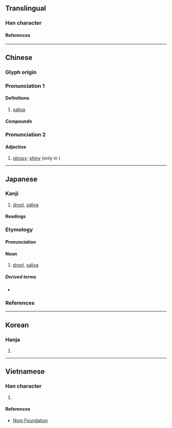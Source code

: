 {{character info}}
==Translingual==

===Han character===
{{Han char|rn=85|rad=水|as=06|sn=9|four=32141|canj=ENKM,ENKV|ids=⿰氵延}}

====References====
{{Han ref|kx=0626.210|dkj=17536|dj=1029.020|hdz=31610.010|uh=6D8E}}

----

==Chinese==
{{zh-forms}}

===Glyph origin===
{{Han etym}}

===Pronunciation 1===
{{zh-pron
|m=xián
|m-s=xuan2
|c=jin4
|h=pfs=lân
|j=han1
|mn=siân/twv:iân
|mn-t=ieng6/iang6
|w=3xxi
|mc=y
|oc=y
|cat=n
}}

{{attention|hak|please check - L initial?}}

====Definitions====
{{zh-hanzi}}

# [[saliva]]

=====Compounds=====
{{zh-der|垂涎|刮涎|垂涎三尺|垂涎欲滴|涎涎鄧鄧|涎言涎語|涎皮賴臉|涎臉涎皮|涎尾|涎鄧鄧|涎臉|染指垂涎|流涎|涎水|涎瞪瞪|涎沫|流涎症|野狐涎|饞涎欲垂|饞涎欲滴|龍涎香|黏涎子|饞涎|頑涎|龍涎}}

===Pronunciation 2===
{{zh-pron
|m=yàn
|cat=adj
}}

====Adjective====
{{head|zh|adjective}}

# [[glossy]]; [[shiny]] (only in {{l|zh||涎涎}})

----

==Japanese==

===Kanji===
{{ja-kanji|grade=|rs=水07}}

# [[drool]], [[saliva]]

====Readings====
{{ja-readings
|on=せん, えん
|kun=よだれ-
}}

===Etymology===
{{ja-kanjitab|よだれ|yomi=k}}
{{rfe|ja}}

====Pronunciation====
{{ja-pron|よだれ|y=k|acc=0|acc_ref=DJR}}

====Noun====
{{ja-noun|よだれ}}

# [[drool]], [[saliva]]
#: {{syn|ja|唾液|tr1=daeki|びろ|tr2=biro|q2=Tsugaru}}

=====Derived terms=====
* {{ja-r|涎掛け|よだれかけ|[[baby apron]], [[bib]]}}

===References===
<references/>

{{topics|ja|Bodily fluids}}

----

==Korean==

===Hanja===
{{ko-hanja|연}}

# {{rfdef|ko|sort=水07}}

----

==Vietnamese==

===Han character===
{{vi-readings|rs=水07|reading=diên, nhiện}}

# {{rfdef|vi|sort=水07}}

====References====
* [http://nomfoundation.org/common/nom_details.php?codepoint=6d8e Nom Foundation]